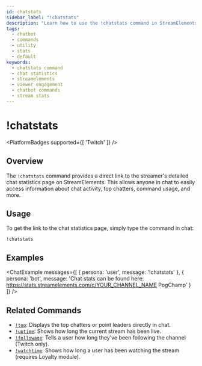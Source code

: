 ```yaml
---
id: chatstats
sidebar_label: "!chatstats"
description: "Learn how to use the !chatstats command in StreamElements chatbot to view a link to the channel's detailed chat statistics page."
tags:
  - chatbot
  - commands
  - utility
  - stats
  - default
keywords:
  - chatstats command
  - chat statistics
  - streamelements
  - viewer engagement
  - chatbot commands
  - stream stats
---
```



# !chatstats

<PlatformBadges supported={[ 'Twitch' ]} />

## Overview

The `!chatstats` command provides a direct link to the streamer's detailed chat statistics page on StreamElements. This allows anyone in chat to easily access information about chat activity, top chatters, command usage, and more.

## Usage

To get the link to the chat statistics page, simply type the command in chat:

```streamelements
!chatstats
```

## Examples

<ChatExample messages={[
  { persona: 'user', message: '!chatstats' },
  { persona: 'bot', message: 'Chat stats can be found here: https://stats.streamelements.com/c/YOUR_CHANNEL_NAME PogChamp' }
]} />

## Related Commands

*   [`!top`](top.mdx): Displays the top chatters or point leaders directly in chat.
*   [`!uptime`](uptime.mdx): Shows how long the current stream has been live.
*   [`!followage`](followage.mdx): Tells a user how long they've been following the channel (Twitch only).
*   [`!watchtime`](watchtime.mdx): Shows how long a user has been watching the stream (requires Loyalty module).

